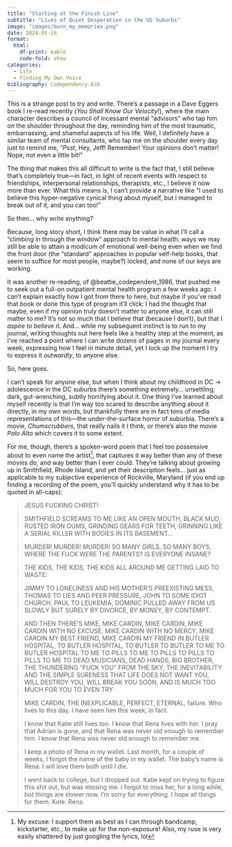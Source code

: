 ```yaml
---
title: "Starting at the Finish Line"
subtitle: "Lives of Quiet Desperation in the US Suburbs"
image: "images/burn_my_memories.png"
date: 2024-05-16
format:
  html:
    df-print: kable
    code-fold: show
categories:
  - Life
  - Finding My Own Voice
bibliography: Codependency.bib
---
```


This is a strange post to try and write. There's a passage in a Dave Eggers book I re-read recently (*You Shall Know Our Velocity!*), where the main character describes a council of incessant mental "advisors" who tap him on the shoulder throughout the day, reminding him of the most traumatic, embarrassing, and shameful aspects of his life. Well, I definitely have a similar team of mental consultants, who tap me on the shoulder every day just to remind me, "*Psst*, Hey, Jeff! Remember! Your opinions don't matter! Nope, not even a little bit!"

The thing that makes this all difficult to write is the fact that, I still believe that's completely true---in fact, in light of recent events with respect to friendships, interpersonal relationships, therapists, etc., I believe it now more than ever. What this means is, I can't provide a narrative like "I used to believe this hyper-negative cynical thing about myself, but I managed to break out of it, and you can too!"

So then... why write anything?

Because, long story short, I think there may be value in what I'll call a "climbing in through the window" approach to mental health: ways we may still be able to attain a modicum of emotional well-being even when we find the front door (the "standard" approaches in popular self-help books, that seem to suffice for most people, maybe?) locked, and none of our keys are working.

It was another re-reading, of @beattie_codependent_1986, that pushed me to seek out a full-on outpatient mental health program a few weeks ago. I can't explain exactly how I got from there to here, but maybe if you've read that book or done this type of program it'll click: I had the thought that maybe, even if my opinion truly doesn't matter to anyone else, it can still matter to me? It's not so much that I believe that (because I don't), but that I *aspire to believe it*. And... while my subsequent instinct is to run to my journal, writing thoughts out here feels like a healthy step at the moment, as I've reached a point where I can write dozens of pages in my journal every week, expressing how I feel in minute detail, yet I lock up the moment I try to express it *outwardly*, to anyone else.

So, here goes.

I can't speak for anyone else, but when I think about my childhood in DC &rarr; adolescence in the DC suburbs there's something extremely... unsettling, dark, gut-wrenching, subtly horrifying about it. One thing I've learned about myself recently is that I'm way too scared to describe anything about it directly, in my own words, but thankfully there are in fact tons of media representations of this---the under-the-surface horror of suburbia. There's a movie, *Chumscrubbers*, that really nails it I think, or there's also the movie *Palo Alto* which covers it to some extent.

For me, though, there's a spoken-word poem that I feel too possessive about to even name the artist[^excuses], that captures it way better than any of these movies do, and way better than I ever could. They're talking about growing up in Smithfield, Rhode Island, and yet their description feels... just as applicable to my subjective experience of Rockville, Maryland (if you end up finding a recording of the poem, you'll quickly understand why it has to be quoted in all-caps):

> JESUS FUCKING CHRIST!
>
> SMITHFIELD SCREAMS TO ME LIKE AN OPEN MOUTH, BLACK MUD, RUSTED IRON GUMS, GRINDING GEARS FOR TEETH, GRINNING LIKE A SERIAL KILLER WITH BODIES IN ITS BASEMENT...
>
> MURDER! MURDER! MURDER! SO MANY GIRLS, SO MANY BOYS, WHERE THE FUCK WERE THE PARENTS? IS EVERYONE INSANE?
>
> THE KIDS, THE KIDS, THE KIDS ALL AROUND ME GETTING LAID TO WASTE:
> 
> JIMMY TO LONELINESS AND HIS MOTHER'S PREEXISTING MESS, THOMAS TO LIES AND PEER PRESSURE, JOHN TO SOME IDIOT CHURCH, PAUL TO LEUKEMIA, DOMINIC PULLED AWAY FROM US SLOWLY BUT SURELY BY DIVORCE, BY MONEY, BY CONTEMPT.
> 
> AND THEN THERE'S MIKE, MIKE CARDIN, MIKE CARDIN, MIKE CARDIN WITH NO EXCUSE, MIKE CARDIN WITH NO MERCY, MIKE CARDIN MY BEST FRIEND, MIKE CARDIN MY FRIEND IN BUTLER HOSPITAL, TO BUTLER HOSPITAL, TO BUTLER TO BUTLER TO ME TO BUTLER HOSPITAL TO ME TO PILLS TO ME TO PILLS TO PILLS TO PILLS TO ME TO DEAD MUSICIANS, DEAD HANDS, BIG BROTHER, THE THUNDERING "FUCK YOU" FROM THE SKY, THE INEVITABILITY AND THE SIMPLE SURENESS THAT LIFE DOES NOT WANT YOU, WILL DESTROY YOU, WILL BREAK YOU SOON, AND IS MUCH TOO MUCH FOR YOU TO EVEN TRY
>
> MIKE CARDIN, THE INEXPLICABLE, PERFECT, ETERNAL, failure. Who lives to this day. I have seen him this week, in fact.
> 
> I know that Katie still lives too. I know that Rena lives with her. I pray that Adrian is gone, and that Rena was never old enough to remember him. I know that Rena was never old enough to remember me.
>
> I keep a photo of Rena in my wallet. Last month, for a couple of weeks, I forgot the name of the baby in my wallet. The baby's name is Rena. I will love them both until I die.
> 
> I went back to college, but I dropped out. Katie kept on trying to figure this shit out, but was missing me. I forgot to miss her, for a long while, but things are slower now. I'm sorry for everything. I hope all things for them. Kate. Rena.

[^excuses]: My excuse: I support them as best as I can through bandcamp, kickstarter, etc., to make up for the non-exposure! Also, my ruse is very easily shattered by just googling the lyrics, lol